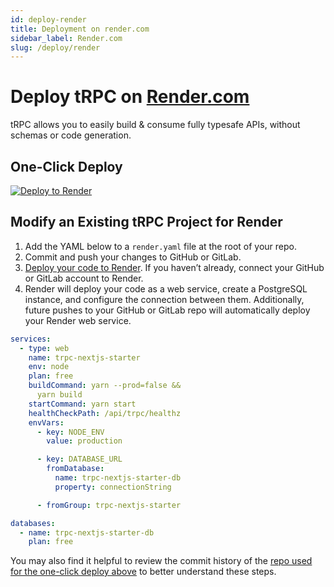 ```yaml
---
id: deploy-render
title: Deployment on render.com
sidebar_label: Render.com
slug: /deploy/render
---
```



# Deploy tRPC on [Render.com](https://render.com)

tRPC allows you to easily build & consume fully typesafe APIs, without schemas or code generation. 


## One-Click Deploy

[![Deploy to Render](https://render.com/images/deploy-to-render-button.svg)
](https://github.com/trpc/examples-next-prisma-starter)

## Modify an Existing tRPC Project for Render


1. Add the YAML below to a `render.yaml` file at the root of your repo.
1. Commit and push your changes to GitHub or GitLab.
1. [Deploy your code to Render](https://dashboard.render.com/select-repo?type=iac). If you haven’t already, connect your GitHub or GitLab account to Render.
1. Render will deploy your code as a web service, create a PostgreSQL instance, and configure the connection between them. Additionally, future pushes to your GitHub or GitLab repo will automatically deploy your Render web service.

```yaml
services:
  - type: web
    name: trpc-nextjs-starter
    env: node
    plan: free
    buildCommand: yarn --prod=false &&
      yarn build
    startCommand: yarn start
    healthCheckPath: /api/trpc/healthz
    envVars:
      - key: NODE_ENV
        value: production

      - key: DATABASE_URL
        fromDatabase:
          name: trpc-nextjs-starter-db
          property: connectionString

      - fromGroup: trpc-nextjs-starter

databases:
  - name: trpc-nextjs-starter-db
    plan: free
```

You may also find it helpful to review the commit history of the [repo used for the one-click deploy above](https://github.com/trpc/examples-next-prisma-starter) to better understand these steps.


